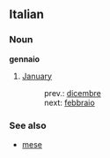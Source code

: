 ==Italian==
===Noun===
'''gennaio'''

#[[January]]
#:prev.: [[dicembre]]
#:next: [[febbraio]]

===See also===
*[[mese]]